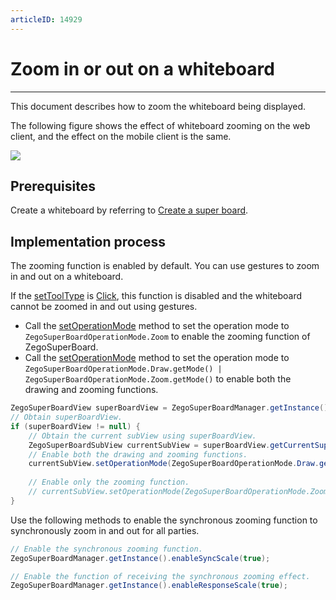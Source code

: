 ```yaml
---
articleID: 14929
---
```


# Zoom in or out on a whiteboard

- - -

This document describes how to zoom the whiteboard being displayed.

The following figure shows the effect of whiteboard zooming on the web client, and the effect on the mobile client is the same.

<Frame width="512" height="auto" caption=""><img src="https://storage.zego.im/sdk-doc/Pics/WhiteboardView/zoom.gif" /></Frame>

## Prerequisites

Create a whiteboard by referring to [Create a super board](../Quick%20start/Create%20white%20board.mdx).

## Implementation process

The zooming function is enabled by default. You can use gestures to zoom in and out on a whiteboard.

<Note title="Note">

If the [setToolType](@setToolType) is [Click](@Click), this function is disabled and the whiteboard cannot be zoomed in and out using gestures.

</Note>

- Call the [setOperationMode](@setOperationMode) method to set the operation mode to `ZegoSuperBoardOperationMode.Zoom` to enable the zooming function of ZegoSuperBoard.
- Call the [setOperationMode](@setOperationMode) method to set the operation mode to `ZegoSuperBoardOperationMode.Draw.getMode() | ZegoSuperBoardOperationMode.Zoom.getMode()` to enable both the drawing and zooming functions.

```java
ZegoSuperBoardView superBoardView = ZegoSuperBoardManager.getInstance().getSuperBoardView();
// Obtain superBoardView.
if (superBoardView != null) {
    // Obtain the current subView using superBoardView.
    ZegoSuperBoardSubView currentSubView = superBoardView.getCurrentSuperBoardSubView();
    // Enable both the drawing and zooming functions.
    currentSubView.setOperationMode(ZegoSuperBoardOperationMode.Draw.getMode() | ZegoSuperBoardOperationMode.Zoom.getMode());
    
    // Enable only the zooming function.
    // currentSubView.setOperationMode(ZegoSuperBoardOperationMode.Zoom.getMode());
}
```


Use the following methods to enable the synchronous zooming function to synchronously zoom in and out for all parties.

```java
// Enable the synchronous zooming function.
ZegoSuperBoardManager.getInstance().enableSyncScale(true);

// Enable the function of receiving the synchronous zooming effect.
ZegoSuperBoardManager.getInstance().enableResponseScale(true);

```
